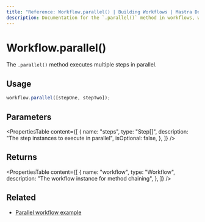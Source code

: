 ```yaml
---
title: "Reference: Workflow.parallel() | Building Workflows | Mastra Docs"
description: Documentation for the `.parallel()` method in workflows, which executes multiple steps in parallel.
---
```


# Workflow.parallel()

The `.parallel()` method executes multiple steps in parallel.

## Usage

```typescript
workflow.parallel([stepOne, stepTwo]);
```

## Parameters

<PropertiesTable
  content={[
    {
      name: "steps",
      type: "Step[]",
      description: "The step instances to execute in parallel",
      isOptional: false,
    },
  ]}
/>

## Returns

<PropertiesTable
  content={[
    {
      name: "workflow",
      type: "Workflow",
      description: "The workflow instance for method chaining",
    },
  ]}
/>

## Related

- [Parallel workflow example](../../examples/workflows/parallel-steps.mdx)
